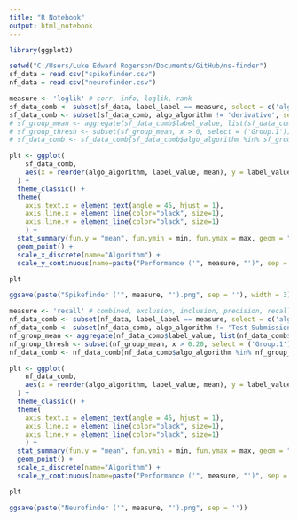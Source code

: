 ```yaml
---
title: "R Notebook"
output: html_notebook
---
```



```r

library(ggplot2)

setwd("C:/Users/Luke Edward Rogerson/Documents/GitHub/ns-finder")
sf_data = read.csv("spikefinder.csv")
nf_data = read.csv("neurofinder.csv") 

```


```r
measure <- 'loglik' # corr, info, loglik, rank
sf_data_comb <- subset(sf_data, label_label == measure, select = c('algo_algorithm', 'label_value', 'dset_dataset'))
sf_data_comb <- subset(sf_data_comb, algo_algorithm != 'derivative', select = c('algo_algorithm', 'label_value', 'dset_dataset'))
# sf_group_mean <- aggregate(sf_data_comb$label_value, list(sf_data_comb$algo_algorithm), mean)
# sf_group_thresh <- subset(sf_group_mean, x > 0, select = ('Group.1'))
# sf_data_comb <- sf_data_comb[sf_data_comb$algo_algorithm %in% sf_group_thresh$Group.1,]

plt <- ggplot(
    sf_data_comb,
    aes(x = reorder(algo_algorithm, label_value, mean), y = label_value)
  ) + 
  theme_classic() +
  theme(
    axis.text.x = element_text(angle = 45, hjust = 1),
    axis.line.x = element_line(color="black", size=1),
    axis.line.y = element_line(color="black", size=1)
    ) +
  stat_summary(fun.y = "mean", fun.ymin = min, fun.ymax = max, geom = "bar", fill = "grey60") +
  geom_point() +
  scale_x_discrete(name="Algorithm") +
  scale_y_continuous(name=paste("Performance ('", measure, "')", sep = ''),  expand = c(0, 0))

plt

ggsave(paste("Spikefinder ('", measure, "').png", sep = ''), width = 3)

```

```r

measure <- 'recall' # combined, exclusion, inclusion, precision, recall
nf_data_comb <- subset(nf_data, label_label == measure, select = c('algo_algorithm', 'label_value', 'dset_dataset'))
nf_data_comb <- subset(nf_data_comb, algo_algorithm != 'Test Submission', select = c('algo_algorithm', 'label_value', 'dset_dataset'))
nf_group_mean <- aggregate(nf_data_comb$label_value, list(nf_data_comb$algo_algorithm), mean)
nf_group_thresh <- subset(nf_group_mean, x > 0.20, select = ('Group.1'))
nf_data_comb <- nf_data_comb[nf_data_comb$algo_algorithm %in% nf_group_thresh$Group.1,]

plt <- ggplot(
    nf_data_comb,
    aes(x = reorder(algo_algorithm, label_value, mean), y = label_value)
  ) + 
  theme_classic() +
  theme(
    axis.text.x = element_text(angle = 45, hjust = 1),
    axis.line.x = element_line(color="black", size=1),
    axis.line.y = element_line(color="black", size=1)
    ) +
  stat_summary(fun.y = "mean", fun.ymin = min, fun.ymax = max, geom = "bar", alpha = 1, fill = "grey60") +
  geom_point() +
  scale_x_discrete(name="Algorithm") +
  scale_y_continuous(name=paste("Performance ('", measure, "')", sep = ''), limits=c(0, 1), expand = c(0,0))

plt

ggsave(paste("Neurofinder ('", measure, "').png", sep = ''))
```

